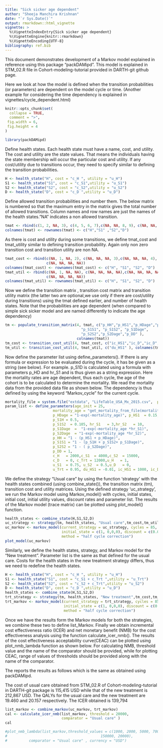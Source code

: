 ---
title: "Sick sicker age dependent"
author: "Sheeja Manchira Krishnan"
date: "`r Sys.Date()`"
output: rmarkdown::html_vignette
vignette: >
  %\VignetteIndexEntry{Sick sicker age dependent}
  %\VignetteEngine{knitr::rmarkdown}
  %\VignetteEncoding{UTF-8}
bibliography: ref.bib
---

This document demonstrates development of a  Markov model explained in 
reference \ref[alarid2020cohort] using this package "packDAMipd". This 
model is explained in STM_02.R file in Cohort-modeling-tutorial provided in 
DARTH-git github page.

Here we look at how the model is defined when the transition probabilities (or parameters) are dependent on the model cycle or time. (Another example for 
considering the time dependency is explained in vignettes/cycle_dependent.html)

```{r, include = FALSE}
knitr::opts_chunk$set(
  collapse = TRUE,
  comment = ">",
 fig.width = 6, 
 fig.height = 4
)
```

```{r setup}
library(packDAMipd)
```
Define health states. Each health state must have a name, cost, and utility. 
The cost and utility are the state values. That means the individuals having 
the state membership will occur the particular cost and utility. If any 
cost/utility due to transitions occur, they need to specify similar to defining 
the transition probabilities.

```{r}
H <- health_state("H", cost = "c_H ", utility = "u_H")
S1 <- health_state("S1", cost = "c_S1",utility = "u_S1")
S2 <- health_state("S2", cost = "c_S2",utility = "u_S2")
D <- health_state("D", cost = "c_D ",utility = "u_D")
```

Define allowed transition probabilities and number them. The below matrix is 
numbered so that the maximum entry in the matrix gives the total number of 
allowed transitions. Column names and row names are just the names of the 
health states."NA" indicates a non allowed transition. 
```{r}
tmat <- rbind(c(1, 2, NA, 3), c(4, 5, 6, 7),c(NA, NA, 8, 9), c(NA, NA, NA, 10))
colnames(tmat) <- rownames(tmat) <- c("H","S1" ,"S2","D")
```

As there is cost and utility during some transitions, we define tmat_cost and tmat_utility similar to defining transition probability. Again only non zero transition cost and transition utility are non NA.

```{r}
tmat_cost <- rbind(c(NA, 1, NA, 2), c(NA, NA, NA, 3),c(NA, NA, NA, 4), 
                   c(NA, NA, NA, NA))
colnames(tmat_cost) <- rownames(tmat_cost) <- c("H", "S1", "S2", "D")
tmat_util <- rbind(c(NA, 1, NA, NA), c(NA, NA, NA, NA),c(NA, NA, NA, NA), 
                   c(NA, NA, NA, NA))
colnames(tmat_util) <- rownames(tmat_util) <- c("H", "S1", "S2", "D")

```

Now we define the transition matrix , transition cost matrix and transition 
utility matrix (the latter two are optional,we use only if there are 
cost/utility during transitions) using the tmat defined earlier, and number of
health states. Note that the probabilities are age dependent (when compared to 
simple sick sicker model and are named differently to indicate the age 
dependency)

```{r}
tm <- populate_transition_matrix(4, tmat, c("p_HH","p_HS1","p_HDage","p_S1H",
                                   "p_S1S1", "p_S1S2", "p_S1Dage",
                                   "p_S2S2","p_S2Dage","p_DD" ), 
                                 colnames(tmat))
tm_cost <- transition_cost_util(4, tmat_cost, c("ic_HS1","ic_D","ic_D","ic_D"), colnames(tmat_cost))
tm_util <- transition_cost_util(4, tmat_util, c("du_HS1" ), colnames(tmat_util))


```
Now define the parameter list using define_parameters(). If there is any 
formula or expression to be evaluated during the cycle, it has be given as a 
string (see below). For example. p_S1D is calculated using a formula with 
parameters p_HD and hr_S1 and is thus given as a string expression. Here the 
mortality rates are age dependent, thus each cycle, the age of the cohort is 
to be calculated to determine the mortality. We read the mortality data from 
the provided data file as shown below. The dependency is thus defined by using 
the keyword "Markov_cycle" for the current cycle.

```{r}
mortality_file = system.file("extdata", "LifeTable_USA_Mx_2015.csv",  package = "packDAMipd")
param_list <- define_parameters(age_init = 25,
                      mortality_age = "get_mortality_from_file(mortality_file, age_init - 1 + markov_cycle, \"total\")",
                      p_HDage = "1-exp(-mortality_age)", p_HS1  = 0.15, 
                      p_S1H = 0.5,
                      p_S1S2  = 0.105, hr_S1   = 3,hr_S2   = 10,
                      p_S1Dage  =  "1-exp(-mortality_age *hr_S1)",
                      p_S2Dage  = "1-exp(-mortality_age *hr_S2)",
                      p_HH = "1 - (p_HS1 + p_HDage)",
                      p_S1S1 = "1 - (p_S1H + p_S1S2+ p_S1Dage)",
                      p_S2S2 = "1 - ( p_S2Dage)",
                      p_DD = 1,
                      c_H   = 2000,c_S1  = 4000,c_S2  = 15000,
                      c_D   = 0, c_Trt = 12000,u_H   = 1,
                      u_S1  = 0.75, u_S2  = 0.5,u_D   = 0,
                      u_Trt = 0.95, du_HS1 = -0.01, ic_HS1 = 1000, ic_D = 2000)
```

We define the strategy "Usual care" by using the function 'strategy' with the 
health states combined (using combine_state()), the transition matrix (tm), 
transition cost and utility matrices. Using the defined strategy 'uc_strategy', 
we run the Markov model using Markov_model() with cycles, initial states, 
initial cost, initial utility values, discount rates and parameter list. 
The results of the Markov model (trace matrix) can be plotted using 
plot_model() function.

```{r}
health_states <- combine_state(H,S1,S2,D)
uc_strategy <- strategy(tm, health_states, "Usual care",tm_cost,tm_util)
uc_markov <- markov_model(current_strategy = uc_strategy, cycles = 85, 
                          initial_state = c(1, 0,0,0), discount = c(0.03,0.03), parameter_values = param_list, TRUE, 
                          method = "half cycle correction")
plot_model(uc_markov)

```

Similarly, we define the health states, strategy, and Markov model for the "New treatment". Parameter list is the same as that defined for the usual care. 
Costs for the health states in the new treatment strategy differs, thus we 
need to redefine the health states.


```{r}
H <- health_state("H", cost = "c_H ", utility = "u_H")
S1 <- health_state("S1", cost = "c_S1 + c_Trt ",utility = "u_Trt")
S2 <- health_state("S2", cost = "c_S2 + c_Trt",utility = "u_S2")
D <- health_state("D", cost = "c_D ",utility = "u_D")
health_states <- combine_state(H,S1,S2,D)
trt_strategy <- strategy(tm, health_states, "New treatment",tm_cost,tm_util)
trt_markov <- markov_model(current_strategy = trt_strategy, cycles = 85, 
                           initial_state = c(1, 0,0,0), discount = c(0.03,0.03),parameter_values = param_list,TRUE, 
                           method = "half cycle correction")

```

Once we have the results form the Markov models for both the strategies, we 
combine these two to define list_Markov. Finally we obtain incremental cost effectiveness ratio (ICER) and net monetary benefit (NMB) for the cost
effectiveness analysis using the function calculate_icer_nmb(). The results 
of the cost effectiveness acceptability curve(CEAC) can be plotted using 
plot_nmb_lambda function as shown below. 
For calculating NMB, threshold value  and the name of the comparator should be provided, while for plotting CEAC, range of values of thresholds should be 
provided along with the name of the comparator.


The \ref[alarid2020cohort]   reports the results as follows which is the same as obtained using packDAMipd.

The cost of usual care obtained from STM_02.R of Cohort-modeling-tutorial in 
DARTH-git package is  115,415 USD while that of the new treatment is 212,867 USD.
The QALYs for the usual care and the new treatment are 19.460 and 20.157 
respectively. The ICER obtained is 139,794   
 
```{r}
list_markov <- combine_markov(uc_markov, trt_markov)
cal <- calculate_icer_nmb(list_markov, threshold = 20000, 
                          comparator = "Usual care" )
cal
```

```{r}
#plot_nmb_lambda(list_markov,threshold_values = c(1000, 2000, 5000, 7000, 10000, 
#                                           150000, 20000), 
#          comparator = "Usual care" , currency = "USD")
```
